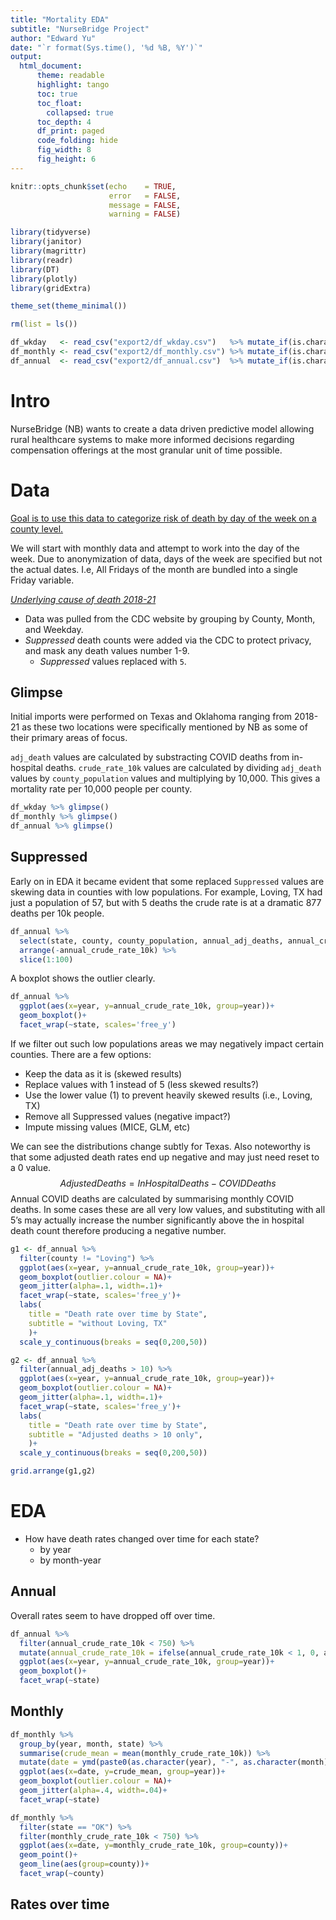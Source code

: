 ```yaml
---
title: "Mortality EDA"
subtitle: "NurseBridge Project"
author: "Edward Yu"
date: "`r format(Sys.time(), '%d %B, %Y')`"
output:
  html_document:
      theme: readable
      highlight: tango
      toc: true
      toc_float:
        collapsed: true
      toc_depth: 4
      df_print: paged
      code_folding: hide
      fig_width: 8
      fig_height: 6
---
```


```r
knitr::opts_chunk$set(echo    = TRUE,
                      error   = FALSE,
                      message = FALSE,
                      warning = FALSE)

library(tidyverse)
library(janitor)
library(magrittr)
library(readr)
library(DT)
library(plotly)
library(gridExtra)

theme_set(theme_minimal())

rm(list = ls())

df_wkday   <- read_csv("export2/df_wkday.csv")   %>% mutate_if(is.character, as.factor) %>% mutate(year = as.factor(year))
df_monthly <- read_csv("export2/df_monthly.csv") %>% mutate_if(is.character, as.factor) %>% mutate(year = as.factor(year))
df_annual  <- read_csv("export2/df_annual.csv")  %>% mutate_if(is.character, as.factor) %>% mutate(year = as.factor(year))
```

# Intro

NurseBridge (NB) wants to create a data driven predictive model allowing rural healthcare systems to make more informed decisions regarding compensation offerings at the most granular unit of time possible.

# Data

[Goal is to use this data to categorize risk of death by day of the week on a county level.]{.underline}

We will start with monthly data and attempt to work into the day of the week. Due to anonymization of data, days of the week are specified but not the actual dates. I.e, All Fridays of the month are bundled into a single Friday variable. 

[*Underlying cause of death 2018-21*](https://wonder.cdc.gov/ucd-icd10-expanded.html)

-   Data was pulled from the CDC website by grouping by County, Month, and Weekday.
-   *Suppressed* death counts were added via the CDC to protect privacy, and mask any death values number 1-9.
    * *Suppressed* values replaced with `5`.

## Glimpse

Initial imports were performed on Texas and Oklahoma ranging from 2018-21 as these two locations were specifically mentioned by NB as some of their primary areas of focus.  

`adj_death` values are calculated by substracting COVID deaths from in-hospital deaths.
`crude_rate_10k` values are calculated by dividing `adj_death` values by `county_population` values and multiplying by 10,000. This gives a mortality rate per 10,000 people per county. 

```r
df_wkday %>% glimpse()
df_monthly %>% glimpse()
df_annual %>% glimpse()
```

## Suppressed 

Early on in EDA it became evident that some replaced `Suppressed` values are skewing data in counties with low populations. For example, Loving, TX had just a population of 57, but with 5 deaths the crude rate is at a dramatic 877 deaths per 10k people.

```r
df_annual %>%
  select(state, county, county_population, annual_adj_deaths, annual_crude_rate_10k) %>% 
  arrange(-annual_crude_rate_10k) %>% 
  slice(1:100)
```

A boxplot shows the outlier clearly.

```r
df_annual %>% 
  ggplot(aes(x=year, y=annual_crude_rate_10k, group=year))+
  geom_boxplot()+
  facet_wrap(~state, scales='free_y')
```

If we filter out such low populations areas we may negatively impact certain counties. There are a few options: 

* Keep the data as it is (skewed results)
* Replace values with 1 instead of 5 (less skewed results?)
* Use the lower value (1) to prevent heavily skewed results (i.e., Loving, TX)
* Remove all Suppressed values (negative impact?)
* Impute missing values (MICE, GLM, etc)

We can see the distributions change subtly for Texas. 
Also noteworthy is that some adjusted death rates end up negative and may just need reset to a 0 value.
$$Adjusted Deaths = In Hospital Deaths - COVID Deaths$$
Annual COVID deaths are calculated by summarising monthly COVID deaths. In some cases these are all very low values, and substituting with all 5's may actually increase the number significantly above the in hospital death count therefore producing a negative number. 

```r
g1 <- df_annual %>% 
  filter(county != "Loving") %>% 
  ggplot(aes(x=year, y=annual_crude_rate_10k, group=year))+
  geom_boxplot(outlier.colour = NA)+
  geom_jitter(alpha=.1, width=.1)+
  facet_wrap(~state, scales='free_y')+
  labs(
    title = "Death rate over time by State",
    subtitle = "without Loving, TX"
    )+
  scale_y_continuous(breaks = seq(0,200,50))

g2 <- df_annual %>% 
  filter(annual_adj_deaths > 10) %>% 
  ggplot(aes(x=year, y=annual_crude_rate_10k, group=year))+
  geom_boxplot(outlier.colour = NA)+
  geom_jitter(alpha=.1, width=.1)+
  facet_wrap(~state, scales='free_y')+
  labs(
    title = "Death rate over time by State",
    subtitle = "Adjusted deaths > 10 only",
    )+
  scale_y_continuous(breaks = seq(0,200,50))

grid.arrange(g1,g2)
```

# EDA

* How have death rates changed over time for each state?
    * by year
    * by month-year

## Annual

Overall rates seem to have dropped off over time. 

```r
df_annual %>% 
  filter(annual_crude_rate_10k < 750) %>% 
  mutate(annual_crude_rate_10k = ifelse(annual_crude_rate_10k < 1, 0, annual_crude_rate_10k)) %>% 
  ggplot(aes(x=year, y=annual_crude_rate_10k, group=year))+
  geom_boxplot()+
  facet_wrap(~state)

```

## Monthly

```r

df_monthly %>% 
  group_by(year, month, state) %>% 
  summarise(crude_mean = mean(monthly_crude_rate_10k)) %>% 
  mutate(date = ymd(paste0(as.character(year), "-", as.character(month), "-01"))) %>% 
  ggplot(aes(x=date, y=crude_mean, group=year))+
  geom_boxplot(outlier.colour = NA)+
  geom_jitter(alpha=.4, width=.04)+
  facet_wrap(~state)

df_monthly %>% 
  filter(state == "OK") %>% 
  filter(monthly_crude_rate_10k < 750) %>% 
  ggplot(aes(x=date, y=monthly_crude_rate_10k, group=county))+
  geom_point()+
  geom_line(aes(group=county))+
  facet_wrap(~county)

```


## Rates over time


